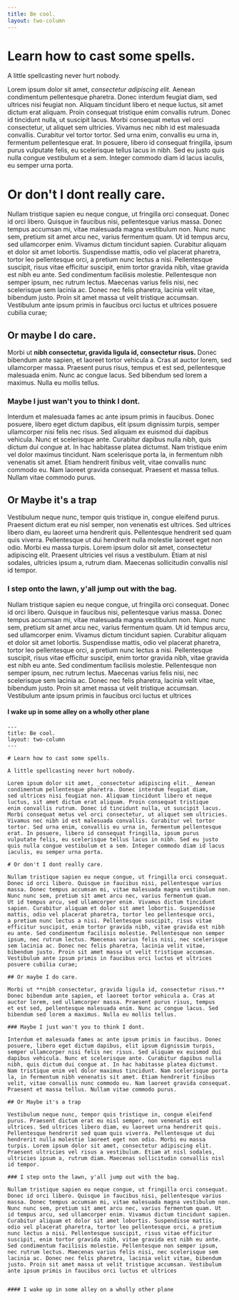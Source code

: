 ```yaml
---
title: Be cool.
layout: two-column
---
```


# Learn how to cast some spells.

A little spellcasting never hurt nobody.

Lorem ipsum dolor sit amet, _consectetur adipiscing elit._ Aenean
condimentum pellentesque pharetra. Donec interdum feugiat diam,
sed ultrices nisi feugiat non. Aliquam tincidunt libero et neque
luctus, sit amet dictum erat aliquam. Proin consequat tristique
enim convallis rutrum. Donec id tincidunt nulla, ut suscipit lacus.
Morbi consequat metus vel orci consectetur, ut aliquet sem ultricies.
Vivamus nec nibh id est malesuada convallis. Curabitur vel tortor
tortor. Sed urna enim, convallis eu urna in, fermentum pellentesque
erat. In posuere, libero id consequat fringilla, ipsum purus
vulputate felis, eu scelerisque tellus lacus in nibh. Sed eu justo
quis nulla congue vestibulum et a sem. Integer commodo diam id lacus
iaculis, eu semper urna porta.

# Or don't I dont really care.

Nullam tristique sapien eu neque congue, ut fringilla orci consequat.
Donec id orci libero. Quisque in faucibus nisi, pellentesque varius
massa. Donec tempus accumsan mi, vitae malesuada magna vestibulum non.
Nunc nunc sem, pretium sit amet arcu nec, varius fermentum quam.
Ut id tempus arcu, sed ullamcorper enim. Vivamus dictum tincidunt
sapien. Curabitur aliquam et dolor sit amet lobortis. Suspendisse
mattis, odio vel placerat pharetra, tortor leo pellentesque orci,
a pretium nunc lectus a nisi. Pellentesque suscipit, risus vitae
efficitur suscipit, enim tortor gravida nibh, vitae gravida est nibh
eu ante. Sed condimentum facilisis molestie. Pellentesque non semper
ipsum, nec rutrum lectus. Maecenas varius felis nisi, nec scelerisque
sem lacinia ac. Donec nec felis pharetra, lacinia velit vitae,
bibendum justo. Proin sit amet massa ut velit tristique accumsan.
Vestibulum ante ipsum primis in faucibus orci luctus et ultrices
posuere cubilia curae;

## Or maybe I do care.

Morbi ut **nibh consectetur, gravida ligula id, consectetur risus.**
Donec bibendum ante sapien, et laoreet tortor vehicula a. Cras at
auctor lorem, sed ullamcorper massa. Praesent purus risus, tempus
et est sed, pellentesque malesuada enim. Nunc ac congue lacus. Sed
bibendum sed lorem a maximus. Nulla eu mollis tellus.

### Maybe I just wan't you to think I dont.

Interdum et malesuada fames ac ante ipsum primis in faucibus. Donec
posuere, libero eget dictum dapibus, elit ipsum dignissim turpis,
semper ullamcorper nisi felis nec risus. Sed aliquam ex euismod dui
dapibus vehicula. Nunc et scelerisque ante. Curabitur dapibus nulla
nibh, quis dictum dui congue at. In hac habitasse platea dictumst.
Nam tristique enim vel dolor maximus tincidunt. Nam scelerisque porta
la, in fermentum nibh venenatis sit amet. Etiam hendrerit finibus
velit, vitae convallis nunc commodo eu. Nam laoreet gravida consequat.
Praesent et massa tellus. Nullam vitae commodo purus.

## Or Maybe it's a trap

Vestibulum neque nunc, tempor quis tristique in, congue eleifend
purus. Praesent dictum erat eu nisl semper, non venenatis est
ultrices. Sed ultrices libero diam, eu laoreet urna hendrerit quis.
Pellentesque hendrerit sed quam quis viverra. Pellentesque ut dui
hendrerit nulla molestie laoreet eget non odio. Morbi eu massa
turpis. Lorem ipsum dolor sit amet, consectetur adipiscing elit.
Praesent ultricies vel risus a vestibulum. Etiam at nisl sodales,
ultricies ipsum a, rutrum diam. Maecenas sollicitudin convallis nisl
id tempor.

### I step onto the lawn, y'all jump out with the bag.

Nullam tristique sapien eu neque congue, ut fringilla orci consequat.
Donec id orci libero. Quisque in faucibus nisi, pellentesque varius
massa. Donec tempus accumsan mi, vitae malesuada magna vestibulum non.
Nunc nunc sem, pretium sit amet arcu nec, varius fermentum quam. Ut
id tempus arcu, sed ullamcorper enim. Vivamus dictum tincidunt sapien.
Curabitur aliquam et dolor sit amet lobortis. Suspendisse mattis,
odio vel placerat pharetra, tortor leo pellentesque orci, a pretium
nunc lectus a nisi. Pellentesque suscipit, risus vitae efficitur
suscipit, enim tortor gravida nibh, vitae gravida est nibh eu ante.
Sed condimentum facilisis molestie. Pellentesque non semper ipsum,
nec rutrum lectus. Maecenas varius felis nisi, nec scelerisque sem
lacinia ac. Donec nec felis pharetra, lacinia velit vitae, bibendum
justo. Proin sit amet massa ut velit tristique accumsan. Vestibulum
ante ipsum primis in faucibus orci luctus et ultrices

#### I wake up in some alley on a wholly other plane

```
---
title: Be cool.
layout: two-column
---

# Learn how to cast some spells.

A little spellcasting never hurt nobody.

Lorem ipsum dolor sit amet, _consectetur adipiscing elit._ Aenean
condimentum pellentesque pharetra. Donec interdum feugiat diam,
sed ultrices nisi feugiat non. Aliquam tincidunt libero et neque
luctus, sit amet dictum erat aliquam. Proin consequat tristique
enim convallis rutrum. Donec id tincidunt nulla, ut suscipit lacus.
Morbi consequat metus vel orci consectetur, ut aliquet sem ultricies.
Vivamus nec nibh id est malesuada convallis. Curabitur vel tortor
tortor. Sed urna enim, convallis eu urna in, fermentum pellentesque
erat. In posuere, libero id consequat fringilla, ipsum purus
vulputate felis, eu scelerisque tellus lacus in nibh. Sed eu justo
quis nulla congue vestibulum et a sem. Integer commodo diam id lacus
iaculis, eu semper urna porta.

# Or don't I dont really care.

Nullam tristique sapien eu neque congue, ut fringilla orci consequat.
Donec id orci libero. Quisque in faucibus nisi, pellentesque varius
massa. Donec tempus accumsan mi, vitae malesuada magna vestibulum non.
Nunc nunc sem, pretium sit amet arcu nec, varius fermentum quam.
Ut id tempus arcu, sed ullamcorper enim. Vivamus dictum tincidunt
sapien. Curabitur aliquam et dolor sit amet lobortis. Suspendisse
mattis, odio vel placerat pharetra, tortor leo pellentesque orci,
a pretium nunc lectus a nisi. Pellentesque suscipit, risus vitae
efficitur suscipit, enim tortor gravida nibh, vitae gravida est nibh
eu ante. Sed condimentum facilisis molestie. Pellentesque non semper
ipsum, nec rutrum lectus. Maecenas varius felis nisi, nec scelerisque
sem lacinia ac. Donec nec felis pharetra, lacinia velit vitae,
bibendum justo. Proin sit amet massa ut velit tristique accumsan.
Vestibulum ante ipsum primis in faucibus orci luctus et ultrices
posuere cubilia curae;

## Or maybe I do care.

Morbi ut **nibh consectetur, gravida ligula id, consectetur risus.**
Donec bibendum ante sapien, et laoreet tortor vehicula a. Cras at
auctor lorem, sed ullamcorper massa. Praesent purus risus, tempus
et est sed, pellentesque malesuada enim. Nunc ac congue lacus. Sed
bibendum sed lorem a maximus. Nulla eu mollis tellus.

### Maybe I just wan't you to think I dont.

Interdum et malesuada fames ac ante ipsum primis in faucibus. Donec
posuere, libero eget dictum dapibus, elit ipsum dignissim turpis,
semper ullamcorper nisi felis nec risus. Sed aliquam ex euismod dui
dapibus vehicula. Nunc et scelerisque ante. Curabitur dapibus nulla
nibh, quis dictum dui congue at. In hac habitasse platea dictumst.
Nam tristique enim vel dolor maximus tincidunt. Nam scelerisque porta
la, in fermentum nibh venenatis sit amet. Etiam hendrerit finibus
velit, vitae convallis nunc commodo eu. Nam laoreet gravida consequat.
Praesent et massa tellus. Nullam vitae commodo purus.

## Or Maybe it's a trap

Vestibulum neque nunc, tempor quis tristique in, congue eleifend
purus. Praesent dictum erat eu nisl semper, non venenatis est
ultrices. Sed ultrices libero diam, eu laoreet urna hendrerit quis.
Pellentesque hendrerit sed quam quis viverra. Pellentesque ut dui
hendrerit nulla molestie laoreet eget non odio. Morbi eu massa
turpis. Lorem ipsum dolor sit amet, consectetur adipiscing elit.
Praesent ultricies vel risus a vestibulum. Etiam at nisl sodales,
ultricies ipsum a, rutrum diam. Maecenas sollicitudin convallis nisl
id tempor.

### I step onto the lawn, y'all jump out with the bag.

Nullam tristique sapien eu neque congue, ut fringilla orci consequat.
Donec id orci libero. Quisque in faucibus nisi, pellentesque varius
massa. Donec tempus accumsan mi, vitae malesuada magna vestibulum non.
Nunc nunc sem, pretium sit amet arcu nec, varius fermentum quam. Ut
id tempus arcu, sed ullamcorper enim. Vivamus dictum tincidunt sapien.
Curabitur aliquam et dolor sit amet lobortis. Suspendisse mattis,
odio vel placerat pharetra, tortor leo pellentesque orci, a pretium
nunc lectus a nisi. Pellentesque suscipit, risus vitae efficitur
suscipit, enim tortor gravida nibh, vitae gravida est nibh eu ante.
Sed condimentum facilisis molestie. Pellentesque non semper ipsum,
nec rutrum lectus. Maecenas varius felis nisi, nec scelerisque sem
lacinia ac. Donec nec felis pharetra, lacinia velit vitae, bibendum
justo. Proin sit amet massa ut velit tristique accumsan. Vestibulum
ante ipsum primis in faucibus orci luctus et ultrices


#### I wake up in some alley on a wholly other plane
```
